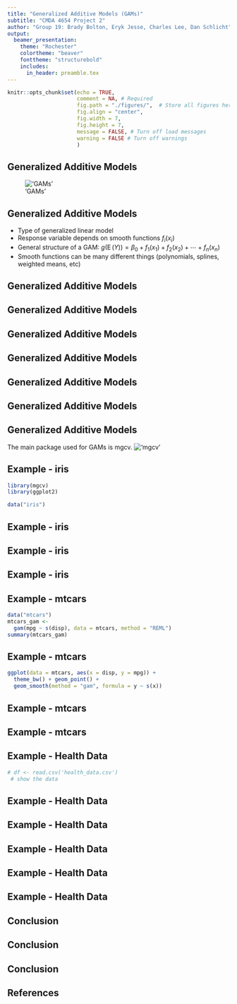 ```yaml
---
title: "Generalized Additive Models (GAMs)"
subtitle: "CMDA 4654 Project 2"
author: "Group 19: Brady Bolton, Eryk Jesse, Charles Lee, Dan Schlicht"
output: 
  beamer_presentation:
    theme: "Rochester"
    colortheme: "beaver"
    fonttheme: "structurebold"
    includes:
      in_header: preamble.tex
---
```


```r
knitr::opts_chunk$set(echo = TRUE, 
                      comment = NA, # Required
                      fig.path = "./figures/",  # Store all figures here in relative path (make the folder first)
                      fig.align = "center",
                      fig.width = 7,
                      fig.height = 7,
                      message = FALSE, # Turn off load messages
                      warning = FALSE # Turn off warnings
                      )
```

## Generalized Additive Models <!-- 1 -->
<!--
Stuff to include:
  - Background/history (1 slide)
  - Math derivation
  - When to use
  - Why to use (advantages/disadvantages over other models, etc)
-->
!['GAMs'](tweet.png)

## Generalized Additive Models <!-- 2 -->

- Type of generalized linear model
- Response variable depends on smooth functions $f_i(x_i)$
- General structure of a GAM:
$g(\operatorname {E} (Y))=\beta _{0}+f_{1}(x_{1})+f_{2}(x_{2})+\cdots +f_{n}(x_{n})$
- Smooth functions can be many different things (polynomials, splines, weighted means, etc)

## Generalized Additive Models <!-- 3 -->

<!-- When to use and why-->

## Generalized Additive Models <!-- 4 -->
## Generalized Additive Models <!-- 5 -->
## Generalized Additive Models <!-- 6 -->
## Generalized Additive Models <!-- 7 -->
## Generalized Additive Models <!-- 8 -->
## Generalized Additive Models <!-- 9 -->
<!-- How to use it -->
The main package used for GAMs is mgcv.
!['mgcv'](mgcv.png)

## Example - iris <!-- 10 -->
```r
library(mgcv)
library(ggplot2)
```
\small
```r
data("iris")
```

## Example - iris <!-- 11 -->
## Example - iris <!-- 12 -->
## Example - iris <!-- 13 -->

## Example - mtcars <!-- 14 -->
<!-- Wrap pred terms in s() for splines with wigglieness controlled by k argument -->
\tiny
```r
data("mtcars")
mtcars_gam <- 
  gam(mpg ~ s(disp), data = mtcars, method = "REML")
summary(mtcars_gam)
```

## Example - mtcars <!-- 15 -->
\tiny
```r
ggplot(data = mtcars, aes(x = disp, y = mpg)) +
  theme_bw() + geom_point() +
  geom_smooth(method = "gam", formula = y ~ s(x))
```

## Example - mtcars <!-- 16 -->
## Example - mtcars <!-- 17 -->

## Example - Health Data <!-- 18 -->
```r
# df <- read.csv('health_data.csv')
 # show the data
```
## Example - Health Data <!-- 19 -->
## Example - Health Data <!-- 20 -->
## Example - Health Data <!-- 21 -->
## Example - Health Data <!-- 22 -->
## Example - Health Data <!-- 23 -->

## Conclusion <!-- 24 -->
<!-- 
Stuff to Include:
  - Furthur reading
  - Summary of useful libraries
-->
## Conclusion <!-- 25 -->
## Conclusion <!-- 26 -->

## References <!-- 27 -->
